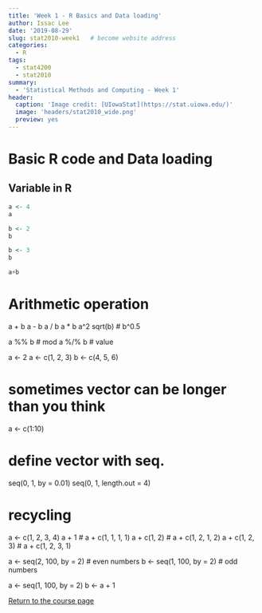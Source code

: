 ```yaml
---
title: 'Week 1 - R Basics and Data loading'
author: Issac Lee
date: '2019-08-29'
slug: stat2010-week1   # become website address
categories:
  - R
tags:
  - stat4200
  - stat2010
summary:
  - 'Statistical Methods and Computing - Week 1'
header:
  caption: 'Image credit: [UIowaStat](https://stat.uiowa.edu/)'
  image: 'headers/stat2010_wide.png'
  preview: yes
---
```


# Basic R code and Data loading


## Variable in R


```r
a <- 4
a
```

```r
b <- 2
b
```

```r
b <- 3
b
```

```r
a+b
```

# Arithmetic operation
a + b
a - b
a / b
a * b
a^2
sqrt(b) # b^0.5

a %% b  # mod
a %/% b # value

a <- 2
a <- c(1, 2, 3)
b <- c(4, 5, 6)

# sometimes vector can be longer than you think
a <- c(1:10)

# define vector with seq.
seq(0, 1, by = 0.01)
seq(0, 1, length.out = 4)


# recycling 
a <- c(1, 2, 3, 4)
a + 1          # a + c(1, 1, 1, 1)
a + c(1, 2)    # a + c(1, 2, 1, 2)
a + c(1, 2, 3) # a + c(1, 2, 3, 1) 


a <- seq(2, 100, by = 2) # even numbers
b <- seq(1, 100, by = 2) # odd numbers

a <- seq(1, 100, by = 2)
b <- a + 1

<a href="https://theissaclee.com/post/stat2010/" target="_self">Return to the course page</a>

